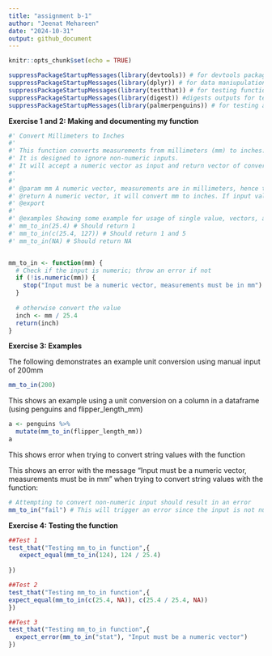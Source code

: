```yaml
---
title: "assignment b-1"
author: "Jeenat Mehareen"
date: "2024-10-31"
output: github_document
---
```


```r
knitr::opts_chunk$set(echo = TRUE)
```

```r
suppressPackageStartupMessages(library(devtools)) # for devtools package
suppressPackageStartupMessages(library(dplyr)) # for data maniupulation
suppressPackageStartupMessages(library(testthat)) # for testing functions
suppressPackageStartupMessages(library(digest)) #digests outputs for testing 
suppressPackageStartupMessages(library(palmerpenguins)) # for testing a sample tibble

```


**Exercise 1 and 2: Making and documenting my function**
```r
#' Convert Millimeters to Inches
#'
#' This function converts measurements from millimeters (mm) to inches: 1 inch = 25.4 mm.
#' It is designed to ignore non-numeric inputs.
#' It will accept a numeric vector as input and return vector of converted values
#' 
#' 
#' @param mm A numeric vector, measurements are in millimeters, hence the name mm. Non-numeric values will result in an error.
#' @return A numeric vector, it will convert mm to inches. If input values are NA it will return "NA"
#' @export
#'
#' @examples Showing some example for usage of single value, vectors, and NA 
#' mm_to_in(25.4) # Should return 1
#' mm_to_in(c(25.4, 127)) # Should return 1 and 5
#' mm_to_in(NA) # Should return NA


mm_to_in <- function(mm) {
  # Check if the input is numeric; throw an error if not
  if (!is.numeric(mm)) {
    stop("Input must be a numeric vector, measurements must be in mm")
  }
  
  # otherwise convert the value
  inch <- mm / 25.4
  return(inch)
}
```

**Exercise 3: Examples**

<p> The following demonstrates an example unit conversion using manual input of 200mm <p>
```r
mm_to_in(200)
```

<p> This shows an example using a unit conversion on a column in a dataframe (using penguins and flipper_length_mm) <p>

```r
a <- penguins %>%
  mutate(mm_to_in(flipper_length_mm))
a
```
<p> This shows error when trying to convert string values with the function <p>

<p> This shows an error with the message "Input must be a numeric vector, measurements must be in mm" when trying to convert string values with the function: </p>


```r
# Attempting to convert non-numeric input should result in an error
mm_to_in("fail") # This will trigger an error since the input is not numeric
```

**Exercise 4: Testing the function**




```r
##Test 1
test_that("Testing mm_to_in function",{
   expect_equal(mm_to_in(124), 124 / 25.4)
             
})
```

```r
##Test 2
test_that("Testing mm_to_in function",{
expect_equal(mm_to_in(c(25.4, NA)), c(25.4 / 25.4, NA))
})
```

```r
##Test 3
test_that("Testing mm_to_in function",{
  expect_error(mm_to_in("stat"), "Input must be a numeric vector")
})
```


